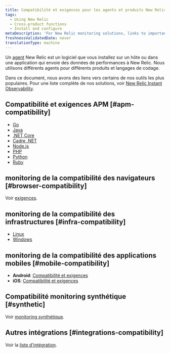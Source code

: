 ```yaml
---
title: Compatibilité et exigences pour les agents et produits New Relic
tags:
  - Using New Relic
  - Cross-product functions
  - Install and configure
metaDescription: 'For New Relic monitoring solutions, links to important compatibility and requirements documentation.'
freshnessValidatedDate: never
translationType: machine
---
```


Un [agent](/docs/using-new-relic/welcome-new-relic/get-started/glossary#agent) New Relic est un logiciel que vous installez sur un hôte ou dans une application qui envoie des données de performances à New Relic. Nous utilisons différents agents pour différents produits et langages de codage.

Dans ce document, nous avons des liens vers certains de nos outils les plus populaires. Pour une liste complète de nos solutions, voir [New Relic Instant Observability](https://newrelic.com/instant-observability/).

## Compatibilité et exigences APM [#apm-compatibility]

* [Go](/docs/agents/go-agent/get-started/go-agent-compatibility-requirements)
* [Java](/docs/compatibility-requirements-java-agent)
* [.NET Core](/docs/agents/net-agent/installation/compatibility-requirements-net-core-agent)
* [Cadre .NET](/docs/agents/net-agent/getting-started/compatibility-requirements-net-agent)
* [Node.js](/docs/agents/nodejs-agent/getting-started/compatibility-requirements-nodejs-agent)
* [PHP](/docs/agents/php-agent/getting-started/php-agent-compatibility-requirements)
* [Python](/docs/agents/python-agent/getting-started/compatibility-requirements-python-agent)
* [Ruby](/docs/agents/ruby-agent/getting-started/new-relic-ruby#compat)

## monitoring de la compatibilité des navigateurs [#browser-compatibility]

Voir [<InlinePopover type="browser" />exigences](/docs/browser/new-relic-browser/getting-started/compatibility-requirements-browser-monitoring).

## monitoring de la compatibilité des infrastructures [#infra-compatibility]

* [Linux](/docs/infrastructure/new-relic-infrastructure/getting-started/compatibility-requirements-new-relic-infrastructure)
* [Windows](/docs/infrastructure/new-relic-infrastructure/getting-started/compatibility-requirements-new-relic-infrastructure)

## monitoring de la compatibilité des applications mobiles [#mobile-compatibility]

* <DNT>**Android**</DNT>: [Compatibilité et exigences](/docs/mobile-monitoring/new-relic-mobile-android/get-started/new-relic-android-compatibility-requirements)
* <DNT>**iOS**</DNT>: [Compatibilité et exigences](/docs/mobile-monitoring/new-relic-mobile-ios/get-started/new-relic-ios-compatibility-requirements)

## Compatibilité monitoring synthétique [#synthetic]

Voir [monitoring synthétique](/docs/synthetics/new-relic-synthetics/getting-started/introduction-new-relic-synthetics#compatibility).

## Autres intégrations [#integrations-compatibility]

Voir la [liste d&apos;intégration](https://newrelic.com/instant-observability).